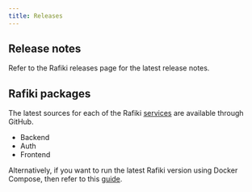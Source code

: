 ```yaml
---
title: Releases
---
```



## Release notes

Refer to the Rafiki releases <LinkOut href='https://github.com/interledger/rafiki/releases'>page</LinkOut> for the latest release notes.

## Rafiki packages

The latest sources for each of the Rafiki [services](/resources/architecture) are available through GitHub.

- <LinkOut href='https://github.com/interledger/rafiki/tree/main/packages/backend'>
    Backend
  </LinkOut>
- <LinkOut href='https://github.com/interledger/rafiki/tree/main/packages/auth'>
    Auth
  </LinkOut>
- <LinkOut href='https://github.com/interledger/rafiki/tree/main/packages/frontend'>
    Frontend
  </LinkOut>

Alternatively, if you want to run the latest Rafiki version using Docker Compose, then refer to this [guide](/integration/deployment/docker-compose).

